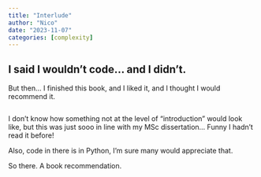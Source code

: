 ```yaml
---
title: "Interlude"
author: "Nico"
date: "2023-11-07"
categories: [complexity]
---
```


## I said I wouldn’t code… and I didn’t.

But then… I finished this book, and I liked it, and I thought I would recommend it.

![](IMG_0722-225x300.jpeg){alt=""}

I don’t know how something not at the level of “introduction” would look like, but this was just sooo in line with my MSc dissertation… Funny I hadn’t read it before!

Also, code in there is in Python, I’m sure many would appreciate that.

So there. A book recommendation.
